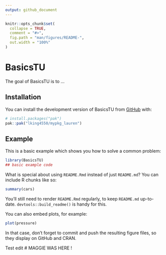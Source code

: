 ```yaml
---
output: github_document
---
```


<!-- README.md is generated from README.Rmd. Please edit that file -->

```r
knitr::opts_chunk$set(
  collapse = TRUE,
  comment = "#>",
  fig.path = "man/figures/README-",
  out.width = "100%"
)
```

# BasicsTU

<!-- badges: start -->
<!-- badges: end -->

The goal of BasicsTU is to ...

## Installation

You can install the development version of BasicsTU from [GitHub](https://github.com/) with:

``` r
# install.packages("pak")
pak::pak("lking4550/mypkg_lauren")
```

## Example

This is a basic example which shows you how to solve a common problem:

```r
library(BasicsTU)
## basic example code
```

What is special about using `README.Rmd` instead of just `README.md`? You can include R chunks like so:

```r
summary(cars)
```

You'll still need to render `README.Rmd` regularly, to keep `README.md` up-to-date. `devtools::build_readme()` is handy for this.

You can also embed plots, for example:

```r
plot(pressure)
```

In that case, don't forget to commit and push the resulting figure files, so they display on GitHub and CRAN.

Test edit
# MAGGIE WAS HERE !
